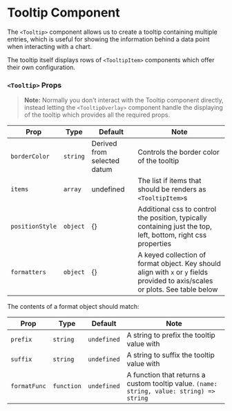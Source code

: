 
<Meta title="Components/TooltipOverlay/Tooltip" />

# Tooltip Component

The `<Tooltip>` component allows us to create a tooltip containing multiple entries, which is useful for showing the information behind a data point when interacting with a chart.

<Canvas>
    <Story id="components-tooltipoverlay--default" />
</Canvas>

The tooltip itself displays rows of <LinkTo kind="components-tooltipoverlay-tooltip--scatter">`<TooltipItem>`</LinkTo> components which offer their own configuration.

### `<Tooltip>` Props

> **Note:** Normally you don't interact with the Tooltip component directly, instead letting the <LinkTo kind="components-tooltipoverlay--default">`<TooltipOverlay>`</LinkTo> component handle the displaying of the tooltip which provides all the required props.

| Prop            | Type     | Default                     | Note                                                                                                                           |
| --------------- | -------- | --------------------------- | ------------------------------------------------------------------------------------------------------------------------------ |
| `borderColor`   | `string` | Derived from selected datum | Controls the border color of the tooltip                                                                                       |
| `items`         | `array`  | undefined                   | The list if items that should be renders as `<TooltipItem>`s                                                                   |
| `positionStyle` | `object` | {}                          | Additional css to control the position, typically containing just the top, left, bottom, right css properties                  |
| `formatters`    | `object` | {}                          | A keyed collection of format object. Key should align with `x` or `y` fields provided to axis/scales or plots. See table below |

The contents of a format object should match:

| Prop         | Type       | Default     | Note                                                                                      |
| ------------ | ---------- | ----------- | ----------------------------------------------------------------------------------------- |
| `prefix`     | `string`   | `undefined` | A string to prefix the tooltip value with                                                 |
| `suffix`     | `string`   | `undefined` | A string to suffix the tooltip value with                                                 |
| `formatFunc` | `function` | `undefined` | A function that returns a custom tooltip value. `(name: string, value: string) => string` |

<br />
